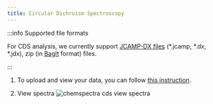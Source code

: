 ```yaml
---
title: Circular Dichroism Spectroscopy
---
```


:::info Supported file formats

For CDS analysis, we currently support [JCAMP-DX files](https://iupac.org/what-we-do/digital-standards/jcamp-dx/) (\*.jcamp, \*.dx, \*.jdx), zip (in [BagIt](https://en.wikipedia.org/wiki/BagIt) format) files.

:::

1. To upload and view your data, you can follow [this instruction](../chemspectra#using-chemspectra).

2. View spectra
   ![chemspectra cds view spectra](/img/chemspectra/cds/chemspectra_cds_1.png)
